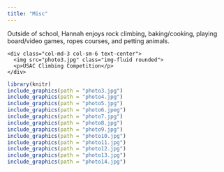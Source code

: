 ```yaml
---
title: "Misc"
---
```


Outside of school, Hannah enjoys rock climbing, baking/cooking, playing board/video games, ropes courses, and petting animals. 

<div class="container">
  <div class="row">

    <div class="col-md-3 col-sm-6 text-center">
      <img src="photo3.jpg" class="img-fluid rounded">
      <p>USAC Climbing Competition</p>
    </div>

  </div>
</div>

```r
library(knitr)
include_graphics(path = "photo3.jpg")
include_graphics(path = "photo4.jpg")
include_graphics(path = "photo5.jpg")
include_graphics(path = "photo6.jpeg")
include_graphics(path = "photo7.jpg")
include_graphics(path = "photo8.jpg")
include_graphics(path = "photo9.jpg")
include_graphics(path = "photo10.jpg")
include_graphics(path = "photo11.jpg")
include_graphics(path = "photo12.jpg")
include_graphics(path = "photo13.jpg")
include_graphics(path = "photo14.jpg")
```

